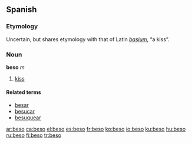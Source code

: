 ==Spanish==
===Etymology===
Uncertain, but shares etymology with that of Latin ''[[basium]]'', “a kiss”.

===Noun===
'''beso''' ''m''
# [[kiss]]

====Related terms====
*[[besar]]
*[[besucar]]
*[[besuquear]]

[[ar:beso]]
[[ca:beso]]
[[el:beso]]
[[es:beso]]
[[fr:beso]]
[[ko:beso]]
[[io:beso]]
[[ku:beso]]
[[hu:beso]]
[[ru:beso]]
[[fi:beso]]
[[tr:beso]]